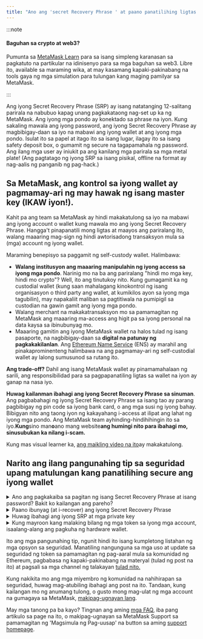 ```yaml
---
title: "Ano ang 'secret Recovery Phrase ' at paano panatilihing ligtas ang crypto wallet mo"
---
```


:::note

#### Baguhan sa crypto at web3?

Pumunta sa [MetaMask Learn](https://learn.metamask.io/) para sa isang simpleng karanasan sa pagkatuto na partikular na idinisenyo para sa mga baguhan sa web3. Libre ito, available sa maraming wika, at may kasamang kapaki-pakinabang na tools gaya ng mga simulation para tulungan kang maging pamilyar sa MetaMask.

:::

Ang iyong Secret Recovery Phrase (SRP) ay isang natatanging 12-salitang parirala na nabubuo kapag unang pagkakataong nag-set up ka ng MetaMask. Ang iyong mga pondo ay konektado sa phrase na iyon. Kung sakaling mawala ang iyong password, ang iyong Secret Recovery Phrase ay magbibigay-daan sa iyo na mabawi ang iyong wallet at ang iyong mga pondo. Isulat ito sa papel at itago ito sa isang lugar, ilagay ito sa isang safety deposit box, o gumamit ng secure na tagapamahala ng password. Ang ilang mga user ay iniukit pa ang kanilang mga parirala sa mga metal plate! (Ang pagtatago ng iyong SRP sa isang pisikal, offline na format ay nag-aalis ng panganib ng pag-hack.)

## **Sa MetaMask, ang kontrol sa iyong wallet ay pagmamay-ari ng may hawak ng isang master key (IKAW iyon!).**

Kahit pa ang team sa MetaMask ay hindi makakatulong sa iyo na mabawi ang iyong account o wallet kung mawala mo ang iyong Secret Recovery Phrase. Hangga't pinapanatili mong ligtas at maayos ang pariralang ito, walang maaaring mag-sign ng hindi awtorisadong transaksyon mula sa (mga) account ng iyong wallet.

Maraming benepisyo sa paggamit ng self-custody wallet. Halimbawa:

- **Walang institusyon ang maaaring manipulahin ng iyong access sa iyong mga pondo**. Narinig mo na ba ang pariralang "hindi mo mga key, hindi mo crypto"? Well, ito ang tinutukoy nito. Kung gumagamit ka ng custodial wallet (kung saan mahalagang kinokontrol ng isang organisasyon o third party ang wallet, at kumikilos ayon sa iyong mga tagubilin), may napakaliit maliban sa pagtitiwala na pumipigil sa custodian na gawin gamit ang iyong mga pondo.
- Walang merchant na makakatransaksyon mo sa pamamagitan ng MetaMask ang maaaring ma-access ang higit pa sa iyong personal na data kaysa sa ibinubunyag mo.
- Maaaring gamitin ang iyong MetaMask wallet na halos tulad ng isang pasaporte, na nagbibigay-daan sa **digital na patunay ng pagkakakilanlan**. Ang [Ethereum Name Service](https://ens.domains/) (ENS) ay marahil ang pinakaprominenteng halimbawa na ang pagmamay-ari ng self-custodial wallet ay lalong sumusunod sa rutang ito.

**Ang trade-off?** Dahil ang isang MetaMask wallet ay pinamamahalaan ng sarili, ang responsibilidad para sa pagpapanatiling ligtas sa wallet na iyon ay ganap na nasa iyo.

**Huwag kailanman ibahagi ang iyong Secret Recovery Phrase sa sinuman**. Ang pagbabahagi ng iyong Secret Recovery Phrase sa isang tao ay parang pagbibigay ng pin code sa iyong bank card, o ang mga susi ng iyong bahay. Bibigyan nito ang taong iyon ng kakayahang i-access at ilipat ang lahat ng iyong mga pondo. Ang MetaMask team ayhinding-hindihihingin ito sa iyo.**Kung**sino man**o**ano mang website**ang humingi nito para ibahagi mo, sinusubukan ka nilang i-scam.**

Kung mas visual learner ka, [ang maikling video na ito](https://youtu.be/-b1tQnOI-no)ay makakatulong.

## **Narito ang ilang pangunahing tip sa seguridad upang matulungan kang panatilihing secure ang iyong wallet**

<details>
<summary>Ano ang pagkakaiba sa pagitan ng isang Secret Recovery Phrase at isang password? Bakit ko kailangan ang pareho?</summary>

<div>

Lokal na ini-encrypt ng MetaMask ang iyong lihim na phrase sa pag-recover gamit ang iyong password. Nangangahulugan iyon na kapag ini-lock mo ang iyong wallet, walang makakagamit ng iyong mga pondo hanggang sa ilagay mo muli ang iyong password. Kung nakalimutan mo ang iyong password, maaari mong muling mabawi ang access sa iyong account gamit ang SRP, dahil ito ang susi para ma-access ang iyong wallet na ikaw lang ang may hawak. Mahalagang malaman na ang MetaMask o sinuman ay hindi maaaring baguhin o bawiin ang iyong seed phrase kung ito ay nawala. Pakibantayan ito nang mabuti! Para sa karagdagang impormasyon tungkol dito, [tingnan dito](https://metamask.zendesk.com/hc/en-us/articles/4404722782107-User-Guide-Secret-Recovery-Phrase-password-and-private-keys).

</div>
</details>

<details>
<summary>Paano ibunyag (at i-recover) ang iyong Secret Recovery Phrase</summary>

<div>

Aatasan kang i-set ang iyong SRP at password kapag unang nag-install ka ng MetaMask. Kung mawala mo ito, mababawi mo ito kung naaalala mo ang iyong password AT mayroon kang kopya ng iyong data ng vault. Maaari mong subukang hanapin ang iyong data ng vault (maaaring lokal sa iyong computer o sa isang backup ng computer) gamit ang [mga tagubiling ito](https://metamask.zendesk.com/hc/en-us/articles/360018766351).

:::warning

#### Babala!

Kung nawala mo ang iyong Secret Recovery Phrase _at_ nakalimutan mo ang iyong password, walang paraan upang ma-recover ang phrase at ma-access ang iyong account.

:::

</div>
</details>

<details>
<summary>Huwag ibahagi ang iyong SRP at mga private key</summary>

<div>

Nabanggit na ito, ngunit hindi nakakasamang maging masinsinan: ang sinumang mayroon ng iyong Secret Recovery Phrase o private key ay maaaring mag-alis ng mga token mula sa iyong mga account. Huwag kailanman ibahagi ang iyong SRP o mga private key sa sinuman — kahit pa sa MetaMask team, kahit na **hindi** namin hihingin sa iyo ang impormasyong ito. Kung sinuman ang nag-aangking miyembro ng MetaMask team at hihilingin sa iyo ang impormasyong ito, mangyaring iulat kaagad sila gamit ang aming [mga opisyal na channel ng suporta](https://metamask.zendesk.com/hc/en-us/articles/360058969391).

</div>
</details>

<details>
<summary>Kung mayroon kang malaking bilang ng mga token sa iyong mga account, isaalang-alang ang pagkuha ng hardware wallet.</summary>

<div>

Ang mga [hardware wallet](https://metamask.zendesk.com/hc/en-us/articles/4408552261275), tulad ng Trezor at Ledger, ay karaniwang itinuturing na isang mas ligtas na paraan upang itago ang iyong mga token. Itinatago nila ang mga private key nang offline, ibig sabihin, kailangan nasa pisikal na pagmamay-ari mo ang wallet upang mag-sign ng mga transaksyon — isang malaking hadlang sa mga online scammer.

</div>
</details>

Ito ang mga pangunahing tip, ngunit hindi ito isang kumpletong listahan ng mga opsyon sa seguridad. Manatiling nangunguna sa mga uso at update sa seguridad ng token sa pamamagitan ng pag-aaral mula sa komunidad ng Ethereum, pagbabasa ng kapaki-pakinabang na materyal (tulad ng post na ito) at pagsali sa mga channel ng talakayan [tulad nito.](https://community.metamask.io/)

Kung nakikita mo ang mga miyembro ng komunidad na nahihirapan sa seguridad, huwag mag-atubiling ibahagi ang post na ito. Tandaan, kung kailangan mo ng anumang tulong, o gusto mong mag-ulat ng mga account na gumagaya sa MetaMask, [makipag-ugnayan lang](https://metamask.zendesk.com/hc/en-us/articles/360058969391).

May mga tanong pa ba kayo? Tingnan ang aming [mga FAQ](https://metamask.io/faqs.html), iba pang artikulo sa page na ito, o makipag-ugnayan sa MetaMask Support sa pamamagitan ng 'Magsimula ng Pag-uusap' na button sa aming [support homepage](https://support.metamask.io/hc/en-us).
